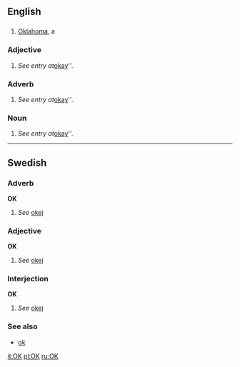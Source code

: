==English==

==={{Abbreviation}}===
#[[Oklahoma]], a {{USstate}}

=== Adjective ===
# ''See entry at ''[[okay]]''.

=== Adverb ===
# ''See entry at ''[[okay]]''.

=== Noun ===
# ''See entry at ''[[okay]]''.

----
==Swedish==
=== Adverb ===
'''OK'''
#''See'' [[okej]]

===Adjective===
'''OK'''
#''See'' [[okej]]

===Interjection===
'''OK'''
#''See'' [[okej]]

===See also===
*[[ok]]

[[it:OK]]
[[pl:OK]]
[[ru:OK]]